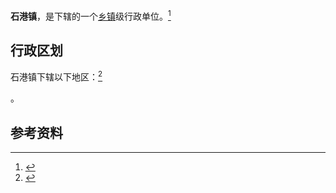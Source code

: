 {{中国乡级行政区|32/06/12/110/000}}

'''石港镇'''，是{{PRC admin/fullname|32/06/12/110/000|3}}下辖的一个[[乡镇|乡镇]]级行政单位。<ref>{{PRC admin/ref sgc|{{PRC admin/parent|32/06/12/110/000}}}}</ref>

== 行政区划 ==

石港镇下辖以下地区：<ref>{{PRC admin/ref sgc|32/06/12/110/000}}</ref>

{{PRC admin/children|32/06/12/110/000}}。

== 参考资料 ==

{{reflist}}

{{行政区划小作品}}
{{PRC admin/navcat|32/06/12/110/000}}